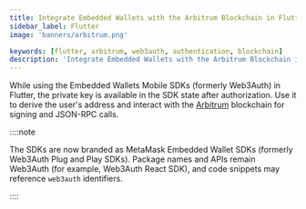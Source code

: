 ```yaml
---
title: Integrate Embedded Wallets with the Arbitrum Blockchain in Flutter
sidebar_label: Flutter
image: 'banners/arbitrum.png'

keywords: [flutter, arbitrum, web3auth, authentication, blockchain]
description: 'Integrate Embedded Wallets with the Arbitrum Blockchain in Flutter | Embedded Wallets'
---
```



<SEO
  title="Integrate Embedded Wallets with the Arbitrum Blockchain in Flutter"
  description="Integrate Embedded Wallets with the Arbitrum Blockchain in Flutter | Embedded Wallets"
  image="https://web3auth.io/docs/banners/arbitrum.png"
  slug="/embedded-wallets/connect-blockchain/evm/arbitrum/flutter"
/>

While using the Embedded Wallets Mobile SDKs (formerly Web3Auth) in Flutter, the private key is available in the SDK state after authorization. Use it to derive the user's address and interact with the [Arbitrum](https://arbitrum.io/) blockchain for signing and JSON-RPC calls.

::::note

The SDKs are now branded as MetaMask Embedded Wallet SDKs (formerly Web3Auth Plug and Play SDKs). Package names and APIs remain Web3Auth (for example, Web3Auth React SDK), and code snippets may reference `web3auth` identifiers.

::::

<EVMInteraction />
